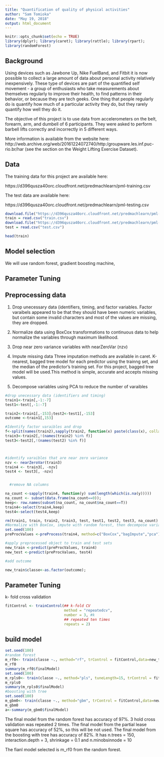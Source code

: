 ---
title: "Quantification of quality of physical activities"
author: "Sam Tomioka"
date: "May 19, 2018"
output: html_document
---

```{r setup, include=FALSE}
knitr::opts_chunk$set(echo = TRUE)
library(dplyr); library(caret); library(rattle); library(rpart);
library(randomForest)
```

## Background

Using devices such as Jawbone Up, Nike FuelBand, and Fitbit it is now possible to collect a large amount of data about personal activity relatively inexpensively. These type of devices are part of the quantified self movement - a group of enthusiasts who take measurements about themselves regularly to improve their health, to find patterns in their behavior, or because they are tech geeks. One thing that people regularly do is quantify how much of a particular activity they do, but they rarely quantify how well they do it. 

The objective of this project is to use data from accelerometers on the belt, forearm, arm, and dumbell of 6 participants. They were asked to perform barbell lifts correctly and incorrectly in 5 different ways. 

More information is available from the website here: http://web.archive.org/web/20161224072740/http:/groupware.les.inf.puc-rio.br/har (see the section on the Weight Lifting Exercise Dataset).

## Data

The training data for this project are available here:

https://d396qusza40orc.cloudfront.net/predmachlearn/pml-training.csv

The test data are available here:

https://d396qusza40orc.cloudfront.net/predmachlearn/pml-testing.csv

```{r}
download.file("https://d396qusza40orc.cloudfront.net/predmachlearn/pml-training.csv", destfile = "train.csv")
train = read.csv("train.csv")
download.file("https://d396qusza40orc.cloudfront.net/predmachlearn/pml-testing.csv", destfile = "test.csv")
test = read.csv("test.csv")

head(train)
```
## Model selection
We will use random forest, gradient boosting machine, 

## Parameter Tuning



## Preprocessing data
1. Drop unecessary data (identifiers, timing, and factor variables. Factor varaibels appeared to be that they should have been numeric variables, but contain some invalid characters and most of the values are missing, they are dropped.

2. Normalize data using BoxCox transformations to continuous data to help normalize the variables through maximum likelihood. 
3. Drop near zero variance variables with nearZeroVar (nzv)
4. Impute missing data
Three imputation methods are available in caret. K-nearest, bagged tree model for each predictor using the trainng set, and the median of the predictor's training set. For this project, bagged tree model will be used.This method is simple, accurate and accepts missing values.
5. Decompose variables using PCA to reduce the number of varaibles

```{r}
#drop unecessary data (identifiers and timing)
train1<-train[,-1:-7]
test1<-test[,-1:-7]

train2<-train1[,-153];test2<-test1[,-153]
outcome <-train1[,153]

#Identify factor varaibles and drop
f<-split(names(train2),sapply(train2, function(x) paste(class(x), collapse=" -")))$factor
train3<-train2[,!(names(train2) %in% f)]
test3<-test2[,!(names(test2) %in% f)]



#identify varaibles that are near zero variance
nzv <- nearZeroVar(train3)
train4 <- train3[, -nzv]
test4 <- test3[, -nzv]


  #remove NA columns

na_count <-sapply(train4, function(y) sum(length(which(is.na(y)))))
na_count <- subset(data.frame(na_count==0)); 
keep<- row.names(subset(na_count, na_count$na_count==T))
train4<-select(train4,keep)
test4<-select(test4,keep)

rm(train1, train, train2, train3, test, test1, test2, test3, na_count)
#Normalize with BoxCox, impute with random forest, then decompose variables with PCA
set.seed(100)
preProcValues <-preProcess(train4, method=c("BoxCox","bagImpute","pca") ) ##non-numeric will be ignored

#apply preprocessed object to train and test sets
new_train <-predict(preProcValues, train4)
new_test <-predict(preProcValues, test4)

#add outcome

new_train$classe<-as.factor(outcome);

```
## Parameter Tuning

k- fold cross validation

```{r}
fitControl <- trainControl(## k-fold CV
                           method = "repeatedcv",
                           number = 3, #k
                           ## repeated ten times
                           repeats = 2)

```
## build model

``` {r}
set.seed(100)
#random forest
m_rf0<- train(classe ~., method="rf", trControl = fitControl,data=new_train, verbose=F)
m_rf0
summary(m_rf0$finalModel)
set.seed(100)
m_rpls0<- train(classe ~., method="pls", tuneLength=15, trControl = fitControl,data=new_train, verbose=F)
m_rpls0
summary(m_rpls0$finalModel)
#boosting with tree
set.seed(100)
m_gbm0<- train(classe ~., method="gbm", trControl = fitControl,data=new_train, verbose=F)
m_gbm0
a<-summary(m_gbm0$finalModel)

```
The final model from the random forest has accuracy of 97%. 3 hold cross validation was repeated 2 times.
The final model from the partial lease square has accuracy of 52%, so this will be not used.
The final model from the boosting with tree has accuracy of 82%. It has n.trees = 150, interaction.depth = 3, shrinkage = 0.1 and n.minobsinnode = 10

The fianl model selected is m_rf0 from the random forest.


